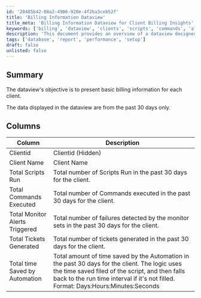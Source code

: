 ```yaml
---
id: '20485b42-08a2-4906-920e-4f2ba3ceb52f'
title: 'Billing Information Dataview'
title_meta: 'Billing Information Dataview for Client Billing Insights'
keywords: ['billing', 'dataview', 'clients', 'scripts', 'commands', 'alerts', 'tickets', 'automation', 'time-saved']
description: 'This document provides an overview of a dataview designed to display essential billing information for each client over the past 30 days, including metrics such as total scripts run, commands executed, monitor alerts triggered, tickets generated, and time saved by automation.'
tags: ['database', 'report', 'performance', 'setup']
draft: false
unlisted: false
---
```

## Summary

The dataview's objective is to present basic billing information for each client.

The data displayed in the dataview are from the past 30 days only.

## Columns

| Column                         | Description                                                                                                      |
|--------------------------------|------------------------------------------------------------------------------------------------------------------|
| Clientid                      | Clientid (Hidden)                                                                                               |
| Client Name                   | Client Name                                                                                                     |
| Total Scripts Run             | Total number of Scripts Run in the past 30 days for the client.                                               |
| Total Commands Executed       | Total number of Commands executed in the past 30 days for the client.                                         |
| Total Monitor Alerts Triggered | Total number of failures detected by the monitor sets in the past 30 days for the client.                      |
| Total Tickets Generated        | Total number of tickets generated in the past 30 days for the client.                                         |
| Total time Saved by Automation | Total amount of time saved by the Automation in the past 30 days for the client. The logic uses the time saved filed of the script, and then falls back to the run time interval if it's not filled. Format: Days:Hours:Minutes:Seconds |












